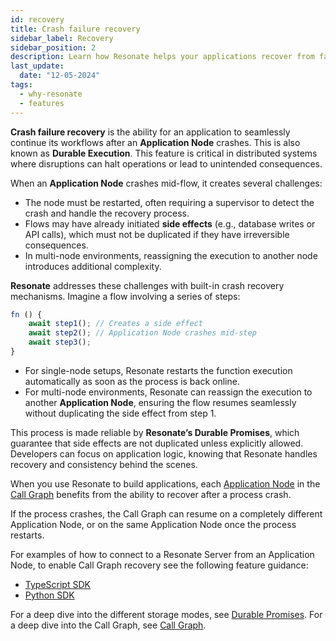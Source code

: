```yaml
---
id: recovery
title: Crash failure recovery
sidebar_label: Recovery
sidebar_position: 2
description: Learn how Resonate helps your applications recover from failure.
last_update:
  date: "12-05-2024"
tags:
  - why-resonate
  - features
---
```


**Crash failure recovery** is the ability for an application to seamlessly continue its workflows after an **Application Node** crashes.
This is also known as **Durable Execution**.
This feature is critical in distributed systems where disruptions can halt operations or lead to unintended consequences.

When an **Application Node** crashes mid-flow, it creates several challenges:

- The node must be restarted, often requiring a supervisor to detect the crash and handle the recovery process.
- Flows may have already initiated **side effects** (e.g., database writes or API calls), which must not be duplicated if they have irreversible consequences.
- In multi-node environments, reassigning the execution to another node introduces additional complexity.

**Resonate** addresses these challenges with built-in crash recovery mechanisms. Imagine a flow involving a series of steps:

```jsx
fn () {
    await step1(); // Creates a side effect
    await step2(); // Application Node crashes mid-step
    await step3();
}
```

- For single-node setups, Resonate restarts the function execution automatically as soon as the process is back online.
- For multi-node environments, Resonate can reassign the execution to another **Application Node**, ensuring the flow resumes seamlessly without duplicating the side effect from step 1.

This process is made reliable by **Resonate’s Durable Promises**, which guarantee that side effects are not duplicated unless explicitly allowed. Developers can focus on application logic, knowing that Resonate handles recovery and consistency behind the scenes.

When you use Resonate to build applications, each [Application Node](/concepts/application-node) in the [Call Graph](/concepts/call-graph) benefits from the ability to recover after a process crash.

If the process crashes, the Call Graph can resume on a completely different Application Node, or on the same Application Node once the process restarts.

For examples of how to connect to a Resonate Server from an Application Node, to enable Call Graph recovery see the following feature guidance:

- [TypeScript SDK](/develop/typescript#remote-storage)
- [Python SDK](/develop/python#remote-storage)

For a deep dive into the different storage modes, see [Durable Promises](/concepts/durable-promise).
For a deep dive into the Call Graph, see [Call Graph](/concepts/call-graph).
